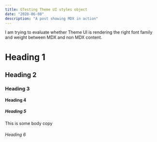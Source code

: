 ```yaml
---
title: GTesting Theme UI styles object
date: "2020-06-08"
description: "A post showing MDX in action"
---
```


I am trying to evaluate whether Theme UI is rendering the right font family and weight between MDX and non MDX content.

# Heading 1

## Heading 2

### Heading 3

#### Heading 4

##### Heading 5

This is some body copy

###### Heading 6
